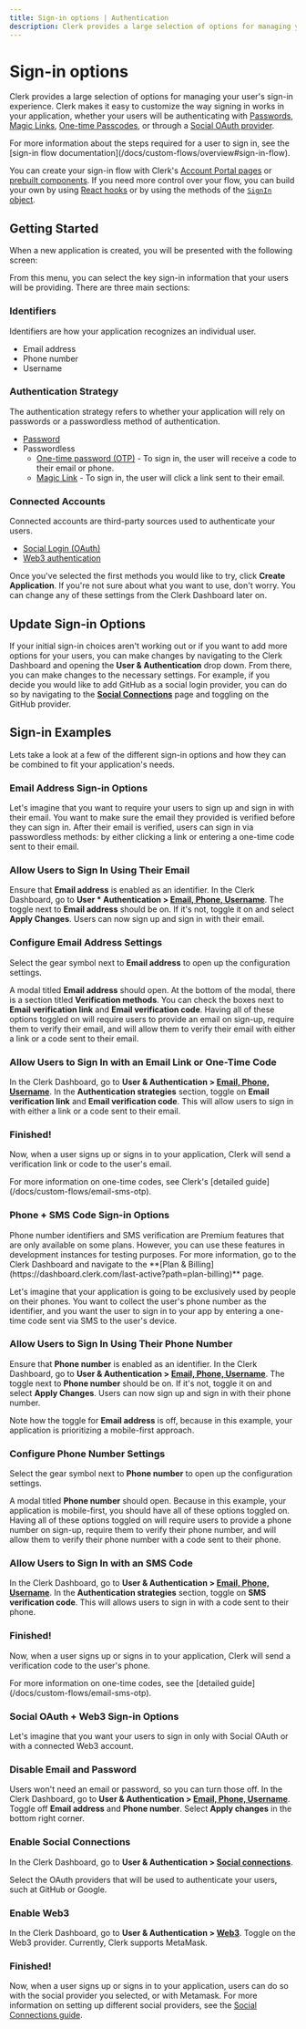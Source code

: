 ```yaml
---
title: Sign-in options | Authentication
description: Clerk provides a large selection of options for managing your user's sign-in experience.
---
```


# Sign-in options

Clerk provides a large selection of options for managing your user's sign-in experience. Clerk makes it easy to customize the way signing in works in your application, whether your users will be authenticating with [Passwords](/docs/custom-flows/email-password), [Magic Links](/docs/custom-flows/magic-links), [One-time Passcodes](/docs/custom-flows/email-sms-otp), or through a [Social OAuth provider](/docs/authentication/social-connections/overview).

<Callout type="info">
  For more information about the steps required for a user to sign in, see the [sign-in flow documentation](/docs/custom-flows/overview#sign-in-flow).
</Callout>

You can create your sign-in flow with Clerk's [Account Portal pages](/docs/account-portal/overview) or [prebuilt components](/docs/components/overview). If you need more control over your flow, you can build your own by using [React hooks](/docs/custom-flows/use-sign-up) or by using the methods of the [`SignIn` object](/docs/references/javascript/sign-in/sign-in).

## Getting Started

When a new application is created, you will be presented with the following screen:

<Images 
width={1879}
height={1373}
src="/docs/images/setup-clerk/create-sign-in-comp.png"
alt="An interactive builder for customizing your <SignIn /> component, which includes choosing identifiers and social login options."
/>

From this menu, you can select the key sign-in information that your users will be providing. There are three main sections:

### Identifiers

Identifiers are how your application recognizes an individual user.

- Email address
- Phone number
- Username

### Authentication Strategy

The authentication strategy refers to whether your application will rely on passwords or a passwordless method of authentication.

- [Password](/docs/custom-flows/email-password)
- Passwordless
  - [One-time password (OTP)](/docs/custom-flows/email-sms-otp) - To sign in, the user will receive a code to their email or phone.
  - [Magic Link](/docs/custom-flows/magic-links) - To sign in, the user will click a link sent to their email.

### Connected Accounts

Connected accounts are third-party sources used to authenticate your users.

- [Social Login (OAuth)](/docs/authentication/social-connections/oauth)
- [Web3 authentication](/docs/users/web3)

Once you've selected the first methods you would like to try, click **Create Application**. If you're not sure about what you want to use, don't worry. You can change any of these settings from the Clerk Dashboard later on.

## Update Sign-in Options

If your initial sign-in choices aren't working out or if you want to add more options for your users, you can make changes by navigating to the Clerk Dashboard and opening the **User & Authentication** drop down. From there, you can make changes to the necessary settings. For example, if you decide you would like to add GitHub as a social login provider, you can do so by navigating to the [**Social Connections**](https://dashboard.clerk.com/last-active?path=user-authentication/social-connections) page and toggling on the GitHub provider.

## Sign-in Examples

Lets take a look at a few of the different sign-in options and how they can be combined to fit your application's needs.

### Email Address Sign-in Options

Let's imagine that you want to require your users to sign up and sign in with their email. You want to make sure the email they provided is verified before they can sign in. After their email is verified, users can sign in via passwordless methods: by either clicking a link or entering a one-time code sent to their email.

<Steps>

### Allow Users to Sign In Using Their Email

Ensure that **Email address** is enabled as an identifier. In the Clerk Dashboard, go to **User * Authentication > [Email, Phone, Username](https://dashboard.clerk.com/last-active?path=user-authentication/email-phone-username)**. The toggle next to **Email address** should be on. If it's not, toggle it on and select **Apply Changes**. Users can now sign up and sign in with their email.

### Configure Email Address Settings

Select the gear symbol next to **Email address** to open up the configuration settings. 

A modal titled **Email address** should open. At the bottom of the modal, there is a section titled **Verification methods**. You can check the boxes next to **Email verification link** and **Email verification code**. Having all of these options toggled on will require users to provide an email on sign-up, require them to verify their email, and will allow them to verify their email with either a link or a code sent to their email.

### Allow Users to Sign In with an Email Link or One-Time Code

In the Clerk Dashboard, go to **User & Authentication > [Email, Phone, Username](https://dashboard.clerk.com/last-active?path=user-authentication/email-phone-username)**. In the **Authentication strategies** section, toggle on **Email verification link** and **Email verification code**. This will allow users to sign in with either a link or a code sent to their email.

<Images 
width={3024}
height={1652}
src="/docs/images/authentication/email-address-verification.webp"
alt="The 'Authentication strategies' section under 'Email, Phone, Username' tab with a red arrow pointing to the 'Email verification link' toggle and 'Email verification code, both toggled on. There is also a red arrow pointing to the 'Apply changes' button."
/>

### Finished!

Now, when a user signs up or signs in to your application, Clerk will send a verification link or code to the user's email.

<Callout type="info">
  For more information on one-time codes, see Clerk's [detailed guide](/docs/custom-flows/email-sms-otp).
</Callout>

</Steps>

### Phone + SMS Code Sign-in Options

<Callout>
  Phone number identifiers and SMS verification are Premium features that are only available on some plans. However, you can use these features in development instances for testing purposes. For more information, go to the Clerk Dashboard and navigate to the **[Plan & Billing](https://dashboard.clerk.com/last-active?path=plan-billing)** page.
</Callout>

Let's imagine that your application is going to be exclusively used by people on their phones. You want to collect the user's phone number as the identifier, and you want the user to sign in to your app by entering a one-time code sent via SMS to the user's device.

<Steps>

### Allow Users to Sign In Using Their Phone Number

Ensure that **Phone number** is enabled as an identifier. In the Clerk Dashboard, go to **User & Authentication > [Email, Phone, Username](https://dashboard.clerk.com/last-active?path=user-authentication/email-phone-username)**. The toggle next to **Phone number** should be on. If it's not, toggle it on and select **Apply Changes**. Users can now sign up and sign in with their phone number.

Note how the toggle for **Email address** is off, because in this example, your application is prioritizing a mobile-first approach.

### Configure Phone Number Settings

Select the gear symbol next to **Phone number** to open up the configuration settings. 

A modal titled **Phone number** should open. Because in this example, your application is mobile-first, you should have all of these options toggled on. Having all of these options toggled on will require users to provide a phone number on sign-up, require them to verify their phone number, and will allow them to verify their phone number with a code sent to their phone.

### Allow Users to Sign In with an SMS Code

In the Clerk Dashboard, go to **User & Authentication > [Email, Phone, Username](https://dashboard.clerk.com/last-active?path=user-authentication/email-phone-username)**. In the **Authentication strategies** section, toggle on **SMS verification code**. This will allows users to sign in with a code sent to their phone.

<Images 
width={3024}
height={1652}
src="/docs/images/authentication/sms-verification.webp"
alt="The 'Authentication strategies' section under 'Email, Phone, Username' tab with a red arrow pointing to the 'SMS Verifcation Code' toggle, toggled on. There is also a red arrow pointing to the 'Apply changes' button."
/>

### Finished!

Now, when a user signs up or signs in to your application, Clerk will send a verification code to the user's phone.

<Callout type="info">
  For more information on one-time codes, see the [detailed guide](/docs/custom-flows/email-sms-otp).
</Callout>

</Steps>

### Social OAuth + Web3 Sign-in Options

Let's imagine that you want your users to sign in only with Social OAuth or with a connected Web3 account.

<Steps>

### Disable Email and Password

Users won't need an email or password, so you can turn those off. In the Clerk Dashboard, go to **User & Authentication > [Email, Phone, Username](https://dashboard.clerk.com/last-active?path=user-authentication/email-phone-username)**.  Toggle off **Email address** and **Phone number**. Select **Apply changes** in the bottom right corner.

### Enable Social Connections
 
In the Clerk Dashboard, go to **User & Authentication > [Social connections](https://dashboard.clerk.com/last-active?path=user-authentication/social-connections)**.

Select the OAuth providers that will be used to authenticate your users, such at GitHub or Google.

### Enable Web3

In the Clerk Dashboard, go to **User & Authentication > [Web3](https://dashboard.clerk.com/last-active?path=user-authentication/web3)**.
Toggle on the Web3 provider. Currently, Clerk supports MetaMask.

### Finished!

Now, when a user signs up or signs in to your application, users can do so with the social provider you selected, or with Metamask. For more information on setting up different social providers, see the [Social Connections guide](/docs/authentication/social-connections/overview).

</Steps>